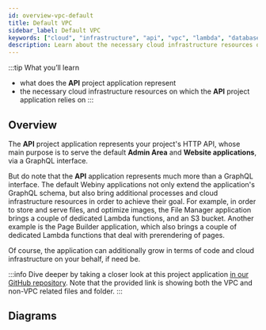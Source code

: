 ```yaml
---
id: overview-vpc-default
title: Default VPC
sidebar_label: Default VPC
keywords: ["cloud", "infrastructure", "api", "vpc", "lambda", "database", "s3", "storage", "diagram"]
description: Learn about the necessary cloud infrastructure resources on which the API project application relies on.
---
```



:::tip What you’ll learn

- what does the **API** project application represent
- the necessary cloud infrastructure resources on which the **API** project application relies on
:::

## Overview

The **API** project application represents your project's HTTP API, whose main purpose is to serve the default **Admin Area** and **Website applications**, via a GraphQL interface.

But do note that the **API** application represents much more than a GraphQL interface. The default Webiny applications not only extend the application's GraphQL schema, but also bring additional processes and cloud infrastructure resources in order to achieve their goal. For example, in order to store and serve files, and optimize images, the File Manager application brings a couple of dedicated Lambda functions, and an S3 bucket. Another example is the Page Builder application, which also brings a couple of dedicated Lambda functions that deal with prerendering of pages.

Of course, the application can additionally grow in terms of code and cloud infrastructure on your behalf, if need be.

:::info
Dive deeper by taking a closer look at this project application [in our GitHub repository](https://github.com/webiny/webiny-js/tree/v5/packages/cwp-template-aws/template/api). Note that the provided link is showing both the VPC and non-VPC related files and folder.
:::

## Diagrams

<DiagramApi />
